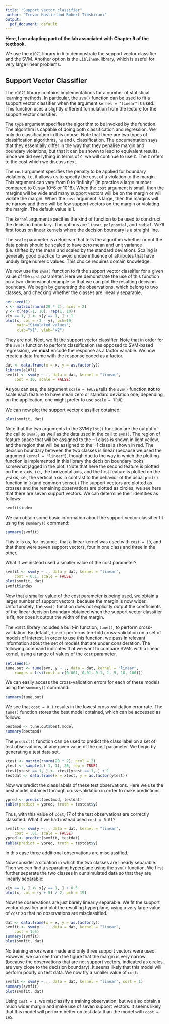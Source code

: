 ```yaml
---
title: "Support vector classifier"
author: "Trevor Hastie and Robert Tibshirani"
output:
  pdf_document: default
---
```


**Here, I am adapting part of the lab associated with Chapter 9 of the textbook.** 

We use the `e1071` library in `R` to demonstrate the
support vector classifier and the SVM. Another option is the `LiblineaR` library,  which is useful for very large linear problems.

## Support Vector Classifier

The `e1071` library contains
implementations for a number of statistical learning methods. In
particular, the `svm()` function can be used to fit a support
vector classifier when the argument `kernel = "linear"` is used.
This function uses a slightly different formulation from
the lecture for the support vector
classifier.  

The `type` argument specifies the algorithm to be invoked by the function. The algorithm is capable of doing both classification and regression. We only do classification in this course. Note that there are two types of classification algorithms, `nu` and `C` classification. The documentation says that they essentially differ in the way that they penalise margin and boundary violations, but that it can be shown to lead to equivalent results. Since we did everything in terms of `C`, we will continue to use `C`. The `C` refers to the cost which we discuss next. 

The `cost` argument specifies the penalty to be applied for boundary violations, i.e, it allows us to specify the cost of
a violation to the margin. This argument can vary from 0 to "infinity" (in practice a large number compared to 0, say 10^6 or 10^8). When the `cost` argument is small, then the margins will be wide and many support vectors will be on the margin or will violate the margin.  When the `cost` argument is large, then the margins will be narrow and there will be few support vectors on the margin or violating the margin. The default value is 1.

The `kernel` argument specifies the kind of function to be used to construct the decision boundary. The options are `linear`, `polynomial`, and `radial`.  We’ll first focus on linear kernels where the decision boundary is a straight line.

The `scale` parameter is a Boolean that tells the algorithm whether or not the data points should be scaled to have zero mean and unit variance (i.e. shifted by the mean and scaled by the standard deviation).  Scaling is generally good practice to avoid undue influence of attributes that have unduly large numeric values. This choice requires domain knowledge. 

We now use the `svm()` function to fit the support vector classifier for a given value of the `cost` parameter.
Here we demonstrate the use of this function on a two-dimensional example so that we can plot the resulting decision boundary. We begin by generating the observations, which belong to two classes, and checking whether the classes are linearly separable.

```r
set.seed(1)
x <- matrix(rnorm(20 * 2), ncol = 2)
y <- c(rep(-1, 10), rep(1, 10))
x[y == 1, ] <- x[y == 1, ] + 1
plot(x, col = (3 - y), pch=19, 
     main="Simulated values",
     xlab="x1", ylab="x2")
```

They are not. Next, we fit the support vector classifier. Note that in order for the `svm()` function to perform classification (as opposed to SVM-based regression), we **must** encode the response as a factor variable. We now create a data frame with the response coded as a factor.

```r
dat <- data.frame(x = x, y = as.factor(y))
library(e1071)
svmfit <- svm(y ~ ., data = dat, kernel = "linear", 
    cost = 10, scale = FALSE)
```


As you can see, the argument `scale = FALSE` tells the `svm()` function **not** to scale each feature to have mean zero or standard deviation one; depending on the application, one might prefer to use `scale = TRUE`.

We can now plot the support vector classifier obtained:

```r
plot(svmfit, dat)
```

Note that the two arguments to the SVM
`plot()` function are the output of the call to `svm()`, as well as the data used in the call to `svm()`.
The region of feature space that will be assigned to the $-1$ class is shown in light yellow, and the region that will be assigned to the $+1$ class is shown in red.
The decision boundary between the two classes is linear (because we used the argument `kernel = "linear"`), though due to the
way in which the plotting function is implemented in this library the decision boundary looks somewhat jagged in the plot. (Note that here the second feature is plotted on the $x$-axis, i.e., the horizontal axis, and the first feature is plotted on the $y$-axis, i.e., the vertical axis in contrast to the behavior of the usual `plot()` function in `R` (and common sense).)
The support vectors are plotted as crosses and the remaining observations are plotted as circles; we see here that there are seven support vectors. We can determine their identities as follows:

```r
svmfit$index
```

We can obtain some basic information about the support vector classifier fit using the `summary()` command:

```r
summary(svmfit)
```

This tells us, for instance, that a linear kernel was used with `cost = 10`, and that there were seven support vectors, four in one class and three in the other.

What if we instead used a smaller value of the cost parameter?

```r
svmfit <- svm(y ~ ., data = dat, kernel = "linear", 
    cost = 0.1, scale = FALSE)
plot(svmfit, dat)
svmfit$index
```

Now that a smaller value of the cost parameter is being used, we obtain a larger number of support vectors, because the margin is now wider. Unfortunately, the `svm()` function does not explicitly output the coefficients of the linear decision boundary obtained when the support vector classifier is fit, nor does it output the width of the margin.

The `e1071` library includes a built-in function, `tune()`, to perform cross-validation. By default, `tune()` performs ten-fold cross-validation on a set of models of interest. In order to use this function, we pass in relevant information about the set of models that are under consideration. The following command indicates that we want to compare SVMs with a linear kernel, using a range of values of the `cost` parameter.

```r
set.seed(1)
tune.out <- tune(svm, y ~ ., data = dat, kernel = "linear", 
    ranges = list(cost = c(0.001, 0.01, 0.1, 1, 5, 10, 100)))
```

We can easily access the cross-validation errors for each of these models using the `summary()` command:

```r
summary(tune.out)
```

We see that  `cost = 0.1` results in the lowest cross-validation error rate.
The `tune()` function stores the best model obtained, which can be accessed as follows:

```r
bestmod <- tune.out$best.model
summary(bestmod)
```



The `predict()` function can be used to predict the class label on a set of test observations, at any given value of the cost parameter. We begin by generating a
test data set.

```r
xtest <- matrix(rnorm(20 * 2), ncol = 2)
ytest <- sample(c(-1, 1), 20, rep = TRUE)
xtest[ytest == 1, ] <- xtest[ytest == 1, ] + 1
testdat <- data.frame(x = xtest, y = as.factor(ytest))
```

Now we predict the class labels of these test observations. Here we use the best model obtained through cross-validation in order to make predictions.

```r
ypred <- predict(bestmod, testdat)
table(predict = ypred, truth = testdat$y)
```

Thus, with this value of `cost`, 17 of the test observations are correctly classified.
What if we had instead used `cost = 0.01`?

```r
svmfit <- svm(y ~ ., data = dat, kernel = "linear", 
    cost = .01, scale = FALSE)
ypred <- predict(svmfit, testdat)
table(predict = ypred, truth = testdat$y)
```

In this case three additional observations are misclassified.

Now consider a situation in which the two classes are linearly separable. Then we can
find a separating hyperplane using the `svm()` function.
We first further separate the two classes in our simulated data so that they are linearly separable:

```r
x[y == 1, ] <- x[y == 1, ] + 0.5
plot(x, col = (y + 5) / 2, pch = 19)
```

Now the observations are just barely linearly separable.
We fit the support vector classifier and plot the resulting hyperplane, using a very large value of `cost` so that no observations are misclassified.

```r
dat <- data.frame(x = x, y = as.factor(y))
svmfit <- svm(y ~ ., data = dat, kernel = "linear", 
    cost = 1e5)
summary(svmfit)
plot(svmfit, dat)
```

No training errors were made and only three support vectors were used.
However, we can see from the figure that the margin is very narrow (because the observations that are not support vectors, indicated as circles, are very close to the decision boundary). It seems likely that this model will perform poorly on test data. We now try a smaller value of `cost`:

```r
svmfit <- svm(y ~ ., data = dat, kernel = "linear", cost = 1)
summary(svmfit)
plot(svmfit, dat)
```

Using `cost = 1`, we misclassify a training observation, but we also obtain a much wider margin and make use of seven support vectors. It seems likely that this model will perform better on test data than the model with 
 `cost = 1e5`.